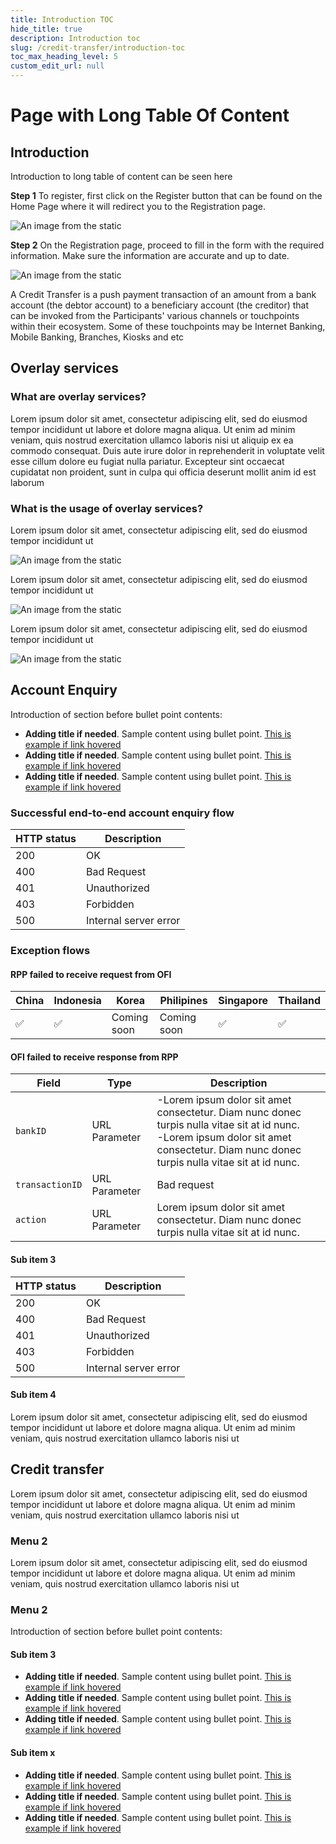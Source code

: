 ```yaml
---
title: Introduction TOC 
hide_title: true
description: Introduction toc
slug: /credit-transfer/introduction-toc
toc_max_heading_level: 5
custom_edit_url: null
---
```


<Breadcrumbs/>

# Page with Long Table Of Content

## Introduction

Introduction to long table of content can be seen here

**Step 1** To register, first click on the Register button that can be found on the Home Page where it will redirect you to the Registration page.

![An image from the static](/img/example-image.png)

**Step 2** On the Registration page, proceed to fill in the form with the required information. Make sure the information are accurate and up to date.


<div className="w-50-desktop">

  ![An image from the static](/img/example-image.png)

</div>

A Credit Transfer is a push payment transaction of an amount from a bank account (the debtor account) to a beneficiary account (the creditor) that can be invoked from the Participants' various channels or touchpoints within their ecosystem. Some of these touchpoints may be Internet Banking, Mobile Banking, Branches, Kiosks and etc

## Overlay services

### What are overlay services?

Lorem ipsum dolor sit amet, consectetur adipiscing elit, sed do eiusmod tempor incididunt ut labore et dolore magna aliqua. Ut enim ad minim veniam, quis nostrud exercitation ullamco laboris nisi ut aliquip ex ea commodo consequat. Duis aute irure dolor in reprehenderit in voluptate velit esse cillum dolore eu fugiat nulla pariatur. Excepteur sint occaecat cupidatat non proident, sunt in culpa qui officia deserunt mollit anim id est laborum

### What is the usage of overlay services?

Lorem ipsum dolor sit amet, consectetur adipiscing elit, sed do eiusmod tempor incididunt ut

<div className="w-50-desktop">

  ![An image from the static](/img/example-image.png)

</div>

Lorem ipsum dolor sit amet, consectetur adipiscing elit, sed do eiusmod tempor incididunt ut

<div className="w-50-desktop">

  ![An image from the static](/img/example-image.png)

</div>

Lorem ipsum dolor sit amet, consectetur adipiscing elit, sed do eiusmod tempor incididunt ut

<div className="w-50-desktop">

  ![An image from the static](/img/example-image.png)

</div>

## Account Enquiry

Introduction of section before bullet point contents:

- **Adding title if needed**. Sample content using bullet point. <a href="/fi-server" className="t14sm-t16lg blue-link bold">This is example if link hovered</a>  
- **Adding title if needed**. Sample content using bullet point. <a href="/fi-server" className="t14sm-t16lg blue-link bold">This is example if link hovered</a>  
- **Adding title if needed**. Sample content using bullet point. <a href="/fi-server" className="t14sm-t16lg blue-link bold">This is example if link hovered</a> 

### Successful end-to-end account enquiry flow

<div className= "table__wrapper">

| HTTP status   | Description                  |
| ---- | ------------------------------------- |
| 200  | OK                                    |
| 400  | Bad Request                           |
| 401  | Unauthorized                          |
| 403  | Forbidden                             |
| 500  | Internal server error                 |

</div>

### Exception flows

#### RPP failed to receive request from OFI

<div className="table__wrapper">

| China | Indonesia |    Korea    | Philipines  | Singapore | Thailand |
| ----- | --------- | ----------- | ----------- | --------- | -------- |
|   ✅  |    ✅    | Coming soon | Coming soon |     ✅    |    ✅   |

</div>

#### OFI failed to receive response from RPP

<div className= "table__wrapper table__long-text">

| Field          | Type           | Description                 |
| -------        | -------------- | --------------------------- |
| `bankID`       | URL Parameter  | -Lorem ipsum dolor sit amet consectetur. Diam nunc donec turpis nulla vitae sit at id nunc.<br/>-Lorem ipsum dolor sit amet consectetur. Diam nunc donec turpis nulla vitae sit at id nunc. |
| `transactionID`| URL Parameter  | Bad request                 |
| `action`       | URL Parameter  | Lorem ipsum dolor sit amet consectetur. Diam nunc donec turpis nulla vitae sit at id nunc. |

</div>

#### Sub item 3

<div className= "table__wrapper">

| HTTP status   | Description                  |
| ---- | ------------------------------------- |
| 200  | OK                                    |
| 400  | Bad Request                           |
| 401  | Unauthorized                          |
| 403  | Forbidden                             |
| 500  | Internal server error                 |

</div>

#### Sub item 4

Lorem ipsum dolor sit amet, consectetur adipiscing elit, sed do eiusmod tempor incididunt ut labore et dolore magna aliqua. Ut enim ad minim veniam, quis nostrud exercitation ullamco laboris nisi ut

## Credit transfer

Lorem ipsum dolor sit amet, consectetur adipiscing elit, sed do eiusmod tempor incididunt ut labore et dolore magna aliqua. Ut enim ad minim veniam, quis nostrud exercitation ullamco laboris nisi ut

### Menu 2

Lorem ipsum dolor sit amet, consectetur adipiscing elit, sed do eiusmod tempor incididunt ut labore et dolore magna aliqua. Ut enim ad minim veniam, quis nostrud exercitation ullamco laboris nisi ut

### Menu 2

Introduction of section before bullet point contents:

#### Sub item 3

- **Adding title if needed**. Sample content using bullet point. <a href="/fi-server" className="t14sm-t16lg blue-link bold">This is example if link hovered</a>  
- **Adding title if needed**. Sample content using bullet point. <a href="/fi-server" className="t14sm-t16lg blue-link bold">This is example if link hovered</a>  
- **Adding title if needed**. Sample content using bullet point. <a href="/fi-server" className="t14sm-t16lg blue-link bold">This is example if link hovered</a>

#### Sub item x

- **Adding title if needed**. Sample content using bullet point. <a href="/fi-server" className="t14sm-t16lg blue-link bold">This is example if link hovered</a>  
- **Adding title if needed**. Sample content using bullet point. <a href="/fi-server" className="t14sm-t16lg blue-link bold">This is example if link hovered</a>  
- **Adding title if needed**. Sample content using bullet point. <a href="/fi-server" className="t14sm-t16lg blue-link bold">This is example if link hovered</a>